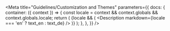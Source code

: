 

<Meta
  title="Guidelines/Customization and Themes"
  parameters={{
    docs: {
      container: ({ context }) => {
        const locale = context && context.globals && context.globals.locale;
        return (
          <DocsContainer context={context}>
            {locale && (
              <Description markdown={locale === 'en' ? text_en : text_de} />
            )}
          </DocsContainer>
        );
      },
    },
  }}
/>
